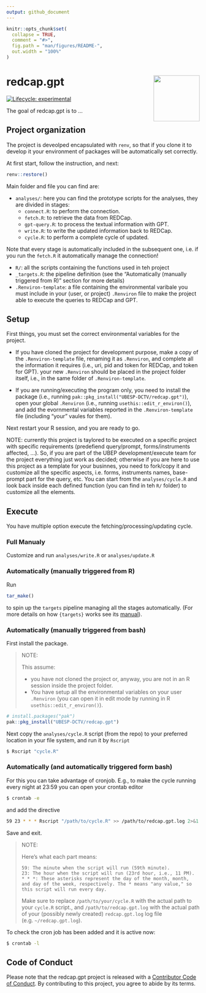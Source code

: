 ```yaml
---
output: github_document
---
```


<!-- README.md is generated from README.Rmd. Please edit that file -->

```r
knitr::opts_chunk$set(
  collapse = TRUE,
  comment = "#>",
  fig.path = "man/figures/README-",
  out.width = "100%"
)
```

# redcap.gpt <img src="man/figures/logo.png" align="right" height="120" alt="" />

<!-- badges: start -->
[![Lifecycle: experimental](https://img.shields.io/badge/lifecycle-experimental-orange.svg)](https://lifecycle.r-lib.org/articles/stages.html#experimental)
<!-- badges: end -->

The goal of redcap.gpt is to …

## Project organization
The project is deveolped encapsulated with `renv`, so that if you clone it to develop it your environment of packages will be automatically set correctly.

At first start, follow the instruction, and next:
```r
renv::restore()
```

Main folder and file you can find are:

- `analyses/`: here you can find the prototype scripts for the analyses, they are divided in stages:
  + `connect.R`: to perform the connection.
  + `fetch.R`: to retrieve the data from REDCap.
  + `gpt-query.R`: to process the textual information with GPT.
  + `write.R`: to write the updated information back to REDCap.
  + `cycle.R`: to perform a complete cycle of updated.

Note that every stage is automatically included in the subsequent one, i.e. if you run the `fetch.R` it automatically manage the connection!

- `R/`: all the scripts containing the functions used in teh project
- `_targets.R`: the pipeline definition (see the "Automatically (manually triggered from R)" section for more details)
- `.Renviron-template`: a file containing the environmental varibale you must include in your (user, or project) `.Renviron` file to make the project able to execute the queries to REDCap and GPT.

## Setup
First things, you must set the correct environmental variables for the project.

- If you have cloned the project for development purpose, make a copy of the `.Renviron-template` file, renaming it as `.Renviron`, and complete all the information it requires (i.e., uri, pid and token for REDCap, and token for GPT). your new `.Renviron` should be placed in the project folder itself, i.e., in the same folder of `.Renviron-template`.

- If you are running/executing the program only, you need to install the package (i.e., running `pak::pkg_install("UBESP-DCTV/redcap.gpt")`), open your global `.Renviron` (i.e., running `usethis::edit_r_environ()`), and add the evornmental variables reported in the `.Renviron-template` file (including "your" vaules for them). 

Next restart your R session, and you are ready to go.

NOTE: currently this project is taylored to be executed on a specific project with specific requirements (predefiend query/prompt, forms/instruments affected, ...). So, if you are part of the UBEP development/execute team for the project everything just work as decided; otherwise if you are here to use this project as a template for your businnes, you need to fork/copy it and customize all the specific aspects, i.e. forms, instruments names, base-prompt part for the query, etc. You can start from the `analyses/cycle.R` and look back inside each defined function (you can find in teh `R/` folder) to customize all the elements.

## Execute
You have multiple option execute the fetching/processing/updating cycle.

### Full Manualy
Customize and run `analyses/write.R` or `analyses/update.R`

### Automatically (manually triggered from R)
Run 
```r
tar_make()
```

to spin up the `targets` pipeline managing all the stages automatically.
(For more details on how `{targets}` works see its [manual](https://books.ropensci.org/targets/)).

### Automatically (manually triggered from bash)
First install the package.

> NOTE:
>
> This assume:
>
>  - you have not cloned the project or, anyway, you are not in an R session inside the project folder.
>  - You have setup all the environmental variables on your user `.Renviron` (you can open it in edit mode by running in R `usethis::edit_r_environ()`).

```r
# install.packages("pak")
pak::pkg_install("UBESP-DCTV/redcap.gpt")
``` 

Next copy the `analyses/cycle.R` script (from the repo) to your preferred location in your file system, and run it by `Rscript`


```bash
$ Rscript "cycle.R"
```

### Automatically (and automatically triggered form bash)
For this you can take advantage of cronjob. E.g., to make the cycle running every night at 23:59 you can open your crontab editor

```bash
$ crontab -e
```

and add the directive

```bash
59 23 * * * Rscript "/path/to/cycle.R" >> /path/to/redcap.gpt.log 2>&1
```

Save and exit.

> NOTE:
>
> Here's what each part means:
> 
>     59: The minute when the script will run (59th minute).
>     23: The hour when the script will run (23rd hour, i.e., 11 PM).
>     * * *: These asterisks represent the day of the month, month, and day of the week, respectively. The * means "any value," so this script will run every day.
> 
> Make sure to replace `/path/to/your/cycle.R` with the actual path to your `cycle.R` script., and `/path/to/redcap.gpt.log` with the actual path of your (possibly newly created) `redcap.gpt.log` log file (e.g. `~/redcap.gpt.log`).

To check the cron job has been added and it is active now:

```bash
$ crontab -l
```


## Code of Conduct

Please note that the redcap.gpt project is released with a [Contributor
Code of
Conduct](https://contributor-covenant.org/version/2/1/CODE_OF_CONDUCT.html).
By contributing to this project, you agree to abide by its terms.
